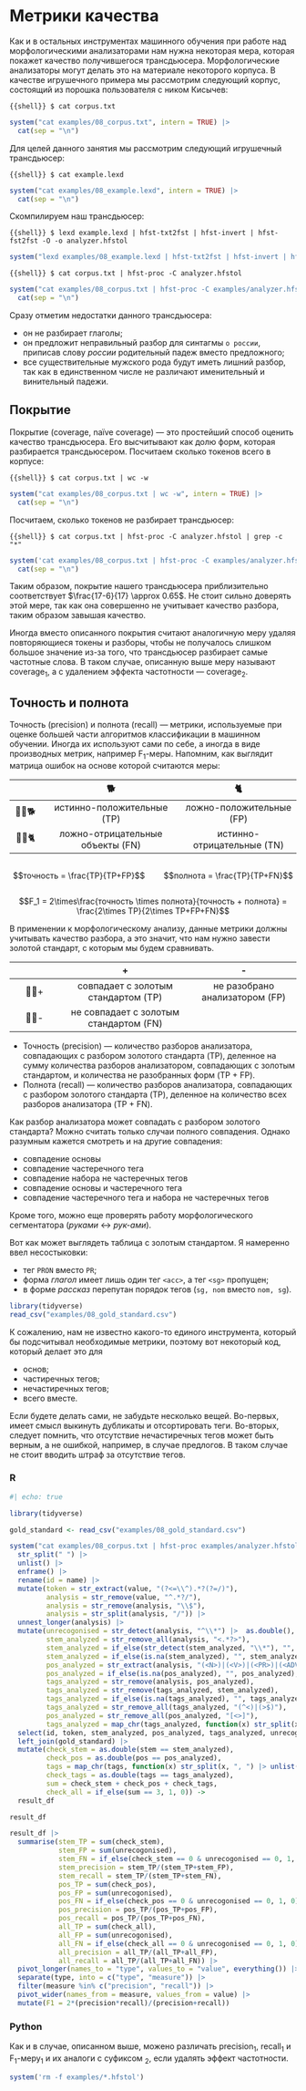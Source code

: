 # Метрики качества

Как и в остальных инструментах машинного обучения при работе над морфологическими анализаторами нам нужна некоторая мера, которая покажет качество получившегося трансдьюсера. Морфологические анализаторы могут делать это на материале некоторого корпуса. В качестве игрушечного примера мы рассмотрим следующий корпус, состоящий из порошка пользователя с ником Кисычев:

```{{shell}}
$ cat corpus.txt
```

```r
system("cat examples/08_corpus.txt", intern = TRUE) |> 
  cat(sep = "\n")
```

Для целей данного занятия мы рассмотрим следующий игрушечный трансдьюсер:

```{{shell}}
$ cat example.lexd
```

```r
system("cat examples/08_example.lexd", intern = TRUE) |> 
  cat(sep = "\n")
```

Скомпилируем наш трансдьюсер:

```{{shell}}
$ lexd example.lexd | hfst-txt2fst | hfst-invert | hfst-fst2fst -O -o analyzer.hfstol
```

```r
system("lexd examples/08_example.lexd | hfst-txt2fst | hfst-invert | hfst-fst2fst -O -o examples/analyzer.hfstol")
```

```{{shell}}
$ cat corpus.txt | hfst-proc -C analyzer.hfstol
```

```r
system("cat examples/08_corpus.txt | hfst-proc -C examples/analyzer.hfstol", intern = TRUE) |> 
  cat(sep = "\n")
```

Сразу отметим недостатки данного трансдьюсера:

-   он не разбирает глаголы;
-   он предложит неправильный разбор для синтагмы `о россии`, приписав слову *россии* родительный падеж вместо предложного;
-   все существительные мужского рода будут иметь лишний разбор, так как в единственном числе не различают именительный и винительный падежи.

## Покрытие

Покрытие (coverage, naïve coverage) --- это простейший способ оценить качество трансдьюсера. Его высчитывают как долю форм, которая разбирается трансдьюсером. Посчитаем сколько токенов всего в корпусе:

```{{shell}}
$ cat corpus.txt | wc -w
```

```r
system("cat examples/08_corpus.txt | wc -w", intern = TRUE) |> 
  cat(sep = "\n")
```

Посчитаем, сколько токенов не разбирает трансдьюсер:

```{{shell}}
$ cat corpus.txt | hfst-proc -C analyzer.hfstol | grep -c "*"
```

```r
system('cat examples/08_corpus.txt | hfst-proc -C examples/analyzer.hfstol | grep -c "*"', intern = TRUE) |> 
  cat(sep = "\n")
```

Таким образом, покрытие нашего трансдьюсера приблизительно соответствует $\frac{17-6}{17} \approx 0.65$. Не стоит сильно доверять этой мере, так как она совершенно не учитывает качество разбора, таким образом завышая качество.

Иногда вместо описанного покрытия считают аналогичную меру удаляя повторяющиеся токены и разборы, чтобы не получалось слишком большое значение из-за того, что трансдьюсер разбирает самые частотные слова. В таком случае, описанную выше меру называют coverage~1~, а с удалением эффекта частотности --- coverage~2~.

## Точность и полнота

Точность (precision) и полнота (recall) --- метрики, используемые при оценке большей части алгоритмов классификации в машинном обучении. Иногда их используют сами по себе, а иногда в виде производных метрик, например F~1~-меры. Напомним, как выглядит матрица ошибок на основе которой считаются меры:

|        |                🐕                |             🐈             |
|:------:|:--------------------------------:|:--------------------------:|
| 🤖💭🐕 |    истинно-положительные (TP)    |  ложно-положительные (FP)  |
| 🤖💭🐈 | ложно-отрицательные объекты (FN) | истинно-отрицательные (TN) |

::::: columns
::: column
$$точность = \frac{TP}{TP+FP}$$
:::

::: column
$$полнота = \frac{TP}{TP+FN}$$
:::
:::::

$$F_1 = 2\times\frac{точность \times полнота}{точность + полнота} = \frac{2\times TP}{2\times TP+FP+FN}$$

В применении к морфологическому анализу, данные метрики должны учитывать качество разбора, а это значит, что нам нужно завести золотой стандарт, с которым мы будем сравнивать.

|               |                   \+                   |               \-               |
|:-------------:|:--------------------------------------:|:------------------------------:|
| 🤖💭+         | совпадает с золотым стандартом (TP)    | не разобрано анализатором (FP) |
| 🤖💭-         | не совпадает с золотым стандартом (FN) |                                |

-   Точность (precision) --- количество разборов анализатора, совпадающих с разбором золотого стандарта (TP), деленное на сумму количества разборов анализатором, совпадающих с золотым стандартом, и количества не разобранных форм (TP + FP).
-   Полнота (recall) --- количество разборов анализатора, совпадающих с разбором золотого стандарта (TP), деленное на количество всех разборов анализатора (TP + FN).

Как разбор анализатора может совпадать с разбором золотого стандарта? Можно считать только случаи полного совпадения. Однако разумным кажется смотреть и на другие совпадения:

-   совпадение основы
-   совпадение частеречного тега
-   совпадение набора не частеречных тегов
-   совпадение основы и частеречного тега
-   совпадение частеречного тега и набора не частеречных тегов

Кроме того, можно еще проверять работу морфологического сегментатора (*руками* \<-\> *рук-ами*).

Вот как может выглядеть таблица с золотым стандартом. Я намеренно ввел несостыковки:

-   тег `PRON` вместо `PR`;
-   форма *глагол* имеет лишь один тег `<aсс>`, а тег `<sg>` пропущен;
-   в форме *рассказ* перепутан порядок тегов (`sg, nom` вместо `nom, sg`).

```r
library(tidyverse)
read_csv("examples/08_gold_standard.csv")
```

К сожалению, нам не известно какого-то единого инструмента, который бы подсчитывал необходимые метрики, поэтому вот некоторый код, который делает это для

-   основ;
-   частиречных тегов;
-   нечастиречных тегов;
-   всего вместе.

Если будете делать сами, не забудьте несколько вещей. Во-первых, имеет смысл выкинуть дубликаты и отсортировать теги. Во-вторых, следует помнить, что отсутствие нечастиречных тегов может быть верным, а не ошибкой, например, в случае предлогов. В таком случае не стоит вводить штраф за отсутствие тегов.

::: panel-tabset

### R

```r
#| echo: true

library(tidyverse)

gold_standard <- read_csv("examples/08_gold_standard.csv")

system("cat examples/08_corpus.txt | hfst-proc examples/analyzer.hfstol", intern = TRUE) |> 
  str_split(" ") |> 
  unlist() |> 
  enframe() |>
  rename(id = name) |> 
  mutate(token = str_extract(value, "(?<=\\^).*?(?=/)"),
         analysis = str_remove(value, "^.*?/"),
         analysis = str_remove(analysis, "\\$"),
         analysis = str_split(analysis, "/")) |> 
  unnest_longer(analysis) |> 
  mutate(unrecogonised = str_detect(analysis, "^\\*") |>  as.double(),
         stem_analyzed = str_remove_all(analysis, "<.*?>"),
         stem_analyzed = if_else(str_detect(stem_analyzed, "\\*"), "", stem_analyzed),
         stem_analyzed = if_else(is.na(stem_analyzed), "", stem_analyzed),
         pos_analyzed = str_extract(analysis, "(<N>)|(<V>)|(<PR>)|(<ADV>)|(<CONJ>)|(<PREP>)"),
         pos_analyzed = if_else(is.na(pos_analyzed), "", pos_analyzed),
         tags_analyzed = str_remove(analysis, pos_analyzed),
         tags_analyzed = str_remove(tags_analyzed, stem_analyzed),
         tags_analyzed = if_else(is.na(tags_analyzed), "", tags_analyzed),
         tags_analyzed = str_remove_all(tags_analyzed, "(^<)|(>$)"),
         pos_analyzed = str_remove_all(pos_analyzed, "[<>]"),
         tags_analyzed = map_chr(tags_analyzed, function(x) str_split(x, "><") |> unlist() |> unique() |> sort() |> str_c(collapse = ", "))) |> 
  select(id, token, stem_analyzed, pos_analyzed, tags_analyzed, unrecogonised) |> 
  left_join(gold_standard) |> 
  mutate(check_stem = as.double(stem == stem_analyzed),
         check_pos = as.double(pos == pos_analyzed),
         tags = map_chr(tags, function(x) str_split(x, ", ") |> unlist() |> unique() |> sort() |> str_c(collapse = ", ")),
         check_tags = as.double(tags == tags_analyzed),
         sum = check_stem + check_pos + check_tags,
         check_all = if_else(sum == 3, 1, 0)) ->
  result_df

result_df

result_df |> 
  summarise(stem_TP = sum(check_stem),
            stem_FP = sum(unrecogonised),
            stem_FN = if_else(check_stem == 0 & unrecogonised == 0, 1, 0) |> sum(),
            stem_precision = stem_TP/(stem_TP+stem_FP),
            stem_recall = stem_TP/(stem_TP+stem_FN),
            pos_TP = sum(check_pos),
            pos_FP = sum(unrecogonised),
            pos_FN = if_else(check_pos == 0 & unrecogonised == 0, 1, 0) |> sum(),
            pos_precision = pos_TP/(pos_TP+pos_FP),
            pos_recall = pos_TP/(pos_TP+pos_FN),
            all_TP = sum(check_all),
            all_FP = sum(unrecogonised),
            all_FN = if_else(check_all == 0 & unrecogonised == 0, 1, 0) |> sum(),
            all_precision = all_TP/(all_TP+all_FP),
            all_recall = all_TP/(all_TP+all_FN)) |> 
  pivot_longer(names_to = "type", values_to = "value", everything()) |> 
  separate(type, into = c("type", "measure")) |> 
  filter(measure %in% c("precision", "recall")) |> 
  pivot_wider(names_from = measure, values_from = value) |> 
  mutate(F1 = 2*(precision*recall)/(precision+recall))
```

### Python
:::

Как и в случае, описанном выше, можено различать precision~1~, recall~1~ и F~1~-меру~1~ и их аналоги с суфиксом ~2~, если удалять эффект частотности.

```r
system('rm -f examples/*.hfstol')
```
